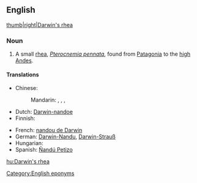 ==English==
[[image:nandu.jpg|thumb|right|Darwin's rhea]]

===Noun===
{{wikipedia|Darwin's Rhea}}
{{en-noun|sg=[[Darwin]][['s|’s]] [[rhea]]}}

# A small [[rhea]], ''[[Pterocnemia pennata]]'', found from [[Patagonia]] to the [[high]] [[Andes]].

====Translations====
{{trans-top|Pterocnemia pennata}}
* Chinese:
*: Mandarin: {{t|cmn|美洲小鴕|sc=Hani}}, {{t|cmn|美洲小鸵|tr=Měizhōu xiǎotuó|sc=Hani}}, {{t|cmn|達爾文鶆䴈|sc=Hani}}, {{t|cmn|达尔文鶆䴈|tr=Dá'ěrwén lái'ǎo|sc=Hani}}
* Dutch: [[Darwin-nandoe]] {{m}}
* Finnish: {{t|fi|patagoniannandu}}
{{trans-mid}}
* French: [[nandou de Darwin]] {{m}}
* German: [[Darwin-Nandu]], [[Darwin-Strauß]]
* Hungarian: {{t+|hu|Darwin-nandu}}
* Spanish: [[Ñandú Petizo]] {{m}}
{{trans-bottom}}

[[Category:English eponyms]]

[[hu:Darwin's rhea]]